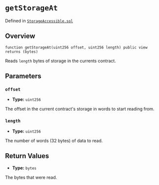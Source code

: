 # `getStorageAt`
Defined in [`StorageAccessible.sol`](https://github.com/safe-global/safe-smart-account/tree/main/contracts/common/StorageAccessible.sol#L17)

## Overview

```solidity
function getStorageAt(uint256 offset, uint256 length) public view returns (bytes)

```

Reads `length` bytes of storage in the currents contract.

## Parameters

### `offset`
- **Type:** `uint256`

The offset in the current contract's storage in words to start reading from.

### `length`
- **Type:** `uint256`

The number of words (32 bytes) of data to read.

## Return Values
- **Type:** `bytes`

The bytes that were read.
